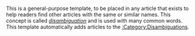 {{doc/start}}
This is a general-purpose template, to be placed in any article that exists to help readers find other articles with the same or similar names. This concept is called ''[[Wikipedia:Wikipedia:Disambiguation|disambiguation]]'' and is used with many common words. This template automatically adds articles to the [[:Category:Disambiguations]].
{{doc/end}}
